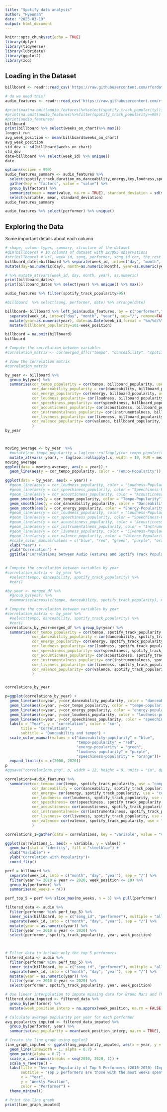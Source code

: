 ```yaml
---
title: "Spotify data analysis"
author: "Hyeonah"
date: "2023-03-19"
output: html_document
---
```


```r
knitr::opts_chunk$set(echo = TRUE)
library(dplyr)
library(tidyverse)
library(lubridate)
library(ggplot2)
library(zoo)
```

## Loading in the Dataset



```r
billboard <- readr::read_csv('https://raw.githubusercontent.com/rfordatascience/tidytuesday/master/data/2021/2021-09-14/billboard.csv')

# do we need this?
audio_features <- readr::read_csv('https://raw.githubusercontent.com/rfordatascience/tidytuesday/master/data/2021/2021-09-14/audio_features.csv')
```


```r
#print(max(na.omit(audio_features)%>%select(spotify_track_popularity)))
#print(na.omit(audio_features)%>%filter(spotify_track_popularity>=90))
#print(audio_features)
billboard
print(billboard %>% select(weeks_on_chart)%>% max())
longest_run
avg_week_position <- mean(billboard$weeks_on_chart)
avg_week_position
std_dev <- sd(billboard$weeks_on_chart)
std_dev
date=billboard %>% select(week_id) %>% unique()
date

options(scipen = 999)
audio_features_summary <- audio_features %>%
  select(spotify_track_duration_ms,danceability,energy,key,loudness,speechiness,acousticness, instrumentalness, liveness, valence, tempo, time_signature,spotify_track_popularity)%>%
  gather(key = "factors", value = "value") %>%
  group_by(factors) %>%
  summarize(mean = mean(value, na.rm = TRUE), standard_deviation = sd(value, na.rm = TRUE)) %>%
  select(variable, mean, standard_deviation)
audio_features_summary

audio_features %>% select(performer) %>% unique()
```
## Exploring the Data

Some important details about each column 

```r
# shape, column types, summary, structure of the dataset
#dim(billboard) # 10 columns of dataset with 327895 observations
#str(billboard) # url, week_id, song, performer, song_id chr, the rest numerics
billboard_dates=billboard %>% separate(week_id, into=c("day", "month", "year"), sep="/", remove=FALSE) %>%
mutate(day=as.numeric(day), month=as.numeric(month), year=as.numeric(year), date=as.Date(week_id,format = "%m/%d/%Y")) 

# %>% mutate_at(vars(week_id, day, month, year), as.numeric)
print(billboard_dates)
print(billboard_dates %>% select(year) %>% unique() %>% max())
```


```r
audio_features %>% filter(spotify_track_popularity>95)


```
```r
#billboard  %>% select(song, performer, date) %>% arrange(date)

billboard= billboard %>% left_join(audio_features, by = c("performer","song")) %>% 
  separate(week_id, into=c("day", "month", "year"), sep="/", remove=FALSE) %>%
  mutate(year=as.numeric(year), date=as.Date(week_id,format = "%m/%d/%Y")) %>%
  mutate(billboard_popularity=101-week_position)

billboard = na.omit(billboard)
billboard

# Compute the correlation between variables
#correlation_matrix <- cor(merged_df[c("tempo", "danceability", "spotify_track_popularity")])

# View the correlation matrix
#correlation_matrix

```
```r
by_year <- billboard %>%
  group_by(year) %>%
  summarise(cor_tempo_popularity = cor(tempo, billboard_popularity, use = "complete.obs"),
            cor_danceability_popularity = cor(danceability, billboard_popularity, use = "complete.obs"),
            cor_energy_popularity= cor(energy, billboard_popularity, use = "complete.obs"),
            cor_loudness_popularity= cor(loudness, billboard_popularity, use = "complete.obs"),
            cor_speechiness_popularity= cor(speechiness, billboard_popularity, use = "complete.obs"),
            cor_acousticness_popularity= cor(acousticness, billboard_popularity, use = "complete.obs"),
            cor_instrumentalness_popularity= cor(instrumentalness, billboard_popularity, use = "complete.obs"),
            cor_liveness_popularity= cor(liveness, billboard_popularity, use = "complete.obs"),
            cor_valence_popularity= cor(valence, billboard_popularity, use = "complete.obs"),
            )
by_year



moving_average <- by_year  %>%
  #mutate(cor_tempo_popularity = lag(zoo::rollapply(cor_tempo_popularity, width = 10, FUN = mean, fill = NA, align = "right", partial = TRUE), n = 1))
  mutate_at(vars(-year), ~ lag(zoo::rollapply(.x, width = 10, FUN = mean, fill = NA, align = "right", partial = TRUE), n = 1))
moving_average
ggplot(data = moving_average, aes(x = year)) +
  geom_line(aes(y = cor_tempo_popularity, color = "Tempo-Popularity")) 

ggplot(data = by_year, aes(x = year)) +
  #geom_line(aes(y = cor_loudness_popularity, color = "Loudness-Popularity")) +
  #geom_line(aes(y = cor_speechiness_popularity, color = "Speechiness-Popularity")) +
  #geom_line(aes(y = cor_acousticness_popularity, color = "Acousticness-Popularity"))+
  geom_smooth(aes(y = cor_tempo_popularity, color = "Tempo-Popularity") ,alpha=0.1, se = FALSE) +
  geom_smooth(aes(y = cor_danceability_popularity, color = "Danceability-Popularity"),alpha=0.5,  se = FALSE) +
  geom_smooth(aes(y = cor_energy_popularity, color = "Energy-Popularity"),se = FALSE) +
  #geom_line(aes(y = cor_loudness_popularity, color = "Loudness-Popularity")) +
  #geom_line(aes(y = cor_speechiness_popularity, color = "Speechiness-Popularity")) +
  #geom_line(aes(y = cor_acousticness_popularity, color = "Acousticness-Popularity")) +
  #geom_line(aes(y = cor_instrumentalness_popularity, color = "Instrumentalness-Popularity")) +
  #geom_line(aes(y = cor_liveness_popularity, color = "Liveness-Popularity")) +
  #geom_line(aes(y = cor_valence_popularity, color = "Valence-Popularity")) +
  #scale_color_manual(values = c("blue", "red", "green", "purple", "orange", "cyan", "magenta", "brown", "black")) +
  xlab("Year") +
  ylab("Correlation") +
  ggtitle("Correlations between Audio Features and Spotify Track Popularity by Year")
  

# Compute the correlation between variables by year
#correlation_matrix <- by_year %>%
  #select(tempo, danceability, spotify_track_popularity) %>%
  #cor()
```


```r
#by_year <- merged_df %>%
  #group_by(year) %>%
  #summarise(across(c(tempo, danceability, spotify_track_popularity), mean))

# Compute the correlation between variables by year
#correlation_matrix <- by_year %>%
  #select(tempo, danceability, spotify_track_popularity) %>%
  #cor()
correlations_by_year=merged_df %>% group_by(year) %>% 
  summarise(cor_tempo_popularity = cor(tempo, spotify_track_popularity, use = "complete.obs"),
            cor_danceability_popularity = cor(danceability, spotify_track_popularity, use = "complete.obs"),
            cor_energy_popularity= cor(energy, spotify_track_popularity, use = "complete.obs"),
            cor_loudness_popularity= cor(loudness, spotify_track_popularity, use = "complete.obs"),
            cor_speechiness_popularity= cor(speechiness, spotify_track_popularity, use = "complete.obs"),
            cor_acousticness_popularity= cor(acousticness, spotify_track_popularity, use = "complete.obs"),
            cor_instrumentalness_popularity= cor(instrumentalness, spotify_track_popularity, use = "complete.obs"),
            cor_liveness_popularity= cor(liveness, spotify_track_popularity, use = "complete.obs"),
            cor_valence_popularity= cor(valence, spotify_track_popularity, use = "complete.obs"),
            )


correlations_by_year
```

```r
p=ggplot(correlations_by_year) +
  geom_line(aes(x=year, y=cor_danceability_popularity, color = "danceability-popularity")) +
  geom_line(aes(x=year, y=cor_tempo_popularity, color = "tempo-popularity")) +
  geom_line(aes(x=year, y=cor_energy_popularity, color = "energy-popularity")) +
  geom_line(aes(x=year, y=cor_loudness_popularity, color = "loudness-popularity")) +
  geom_line(aes(x=year, y=cor_speechiness_popularity, color = "speechiness-popularity")) +
  labs(x = "Year", y = "correlation", color = "cor",
       title = "Correlations",
       subtitle = "Danceability and tempo") +
  scale_color_manual(values = c("danceability-popularity" = "blue",
                                "tempo-popularity" = "red",
                                "energy-popularity" = "green",
                                "loudness-popularity" = "purple",
                                "speechiness-popularity" = "orange"))+
  expand_limits(x = c(2000, 2020))
p
#ggsave("correlations.png", p, width = 12, height = 8, units = "in", dpi = 300)
```

```r
correlations=audio_features %>% 
  summarise(cor_tempo= cor(tempo, spotify_track_popularity, use = "complete.obs"),
            cor_danceability = cor(danceability, spotify_track_popularity, use = "complete.obs"),
            cor_energy= cor(energy, spotify_track_popularity, use = "complete.obs"),
            cor_loudness= cor(loudness, spotify_track_popularity, use = "complete.obs"),
            cor_speechiness= cor(speechiness, spotify_track_popularity, use = "complete.obs"),
            cor_acousticness= cor(acousticness, spotify_track_popularity, use = "complete.obs"),
            cor_instrumentalness= cor(instrumentalness, spotify_track_popularity, use = "complete.obs"),
            cor_liveness= cor(liveness, spotify_track_popularity, use = "complete.obs"),
            cor_valence= cor(valence, spotify_track_popularity, use = "complete.obs"),
            )

correlations_1=gather(data = correlations, key = "variable", value = "value")

ggplot(correlations_1, aes(x = variable, y = value)) +
  geom_bar(stat = "identity", fill = "steelblue") +
  xlab("Variable") +
  ylab("Correlation with Popularity")+
  coord_flip()

```
```r
perf = billboard %>%
  separate(week_id, into = c("month", "day", "year"), sep = "/") %>%
  filter(year >= 2010 & year <= 2020, week_position <= 10) %>%
  group_by(performer) %>%
  summarise(no_weeks = n())

perf_top_5 = perf %>% slice_max(no_weeks, n = 5) %>% pull(performer)

filtered_data <- audio %>%
  filter(performer %in% perf_top_5) %>%
  inner_join(billboard, by = c("song_id", "performer"), multiple = "all") %>%
  separate(week_id, into = c("month", "day", "year"), sep = "/") %>%
  mutate(year = as.numeric(year)) %>%
  filter(year >= 2010 & year <= 2020) %>%
  select(performer, spotify_track_popularity, year, week_position)
  


# Filter data to include only the top 5 performers
filtered_data <- audio %>%
  filter(performer %in% perf_top_5) %>%
  inner_join(billboard, by = c("song_id", "performer"), multiple = "all") %>%
  separate(week_id, into = c("month", "day", "year"), sep = "/") %>%
  mutate(year = as.numeric(year)) %>%
  filter(year >= 2010 & year <= 2020) %>%
  select(performer, spotify_track_popularity, year, week_position)

# Use linear interpolation to impute missing data for Bruno Mars and The Weeknd
filtered_data_imputed <- filtered_data %>%
  group_by(performer) %>%
  mutate(week_position_interp = na.approx(week_position, na.rm = FALSE))

# Calculate average popularity per year for each performer
avg_popularity_imputed <- filtered_data_imputed %>%
  group_by(performer, year) %>%
  summarise(avg_popularity = mean(week_position_interp, na.rm = TRUE), .groups = "drop")

# Create the line graph using ggplot2
line_graph_imputed <- ggplot(avg_popularity_imputed, aes(x = year, y = avg_popularity, group = performer, color = performer)) +
  geom_line(linewidth = 1, alpha = 0.7) +
  geom_point(alpha = 0.7) +
  scale_x_continuous(breaks = seq(2010, 2020, 1)) +
  scale_y_reverse() +
  labs(title = "Average Popularity of Top 5 Performers (2010-2020) (Imputed Data)",
       subtitle = "Top 5 performers are those with the most weeks spent in the top 10 positions",
       x = "Year",
       y = "Weekly Position",
       color = "Performer") +
  theme_minimal()

# Print the line graph
print(line_graph_imputed)



```

